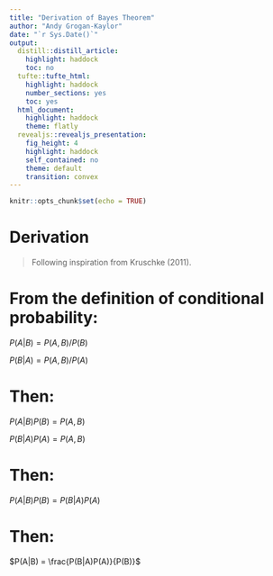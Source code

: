 ```yaml
---
title: "Derivation of Bayes Theorem"
author: "Andy Grogan-Kaylor"
date: "`r Sys.Date()`"
output: 
  distill::distill_article:
    highlight: haddock
    toc: no
  tufte::tufte_html:
    highlight: haddock
    number_sections: yes
    toc: yes
  html_document: 
    highlight: haddock
    theme: flatly
  revealjs::revealjs_presentation:
    fig_height: 4
    highlight: haddock
    self_contained: no
    theme: default
    transition: convex
---
```


```r

knitr::opts_chunk$set(echo = TRUE)

```

# Derivation

> Following inspiration from Kruschke (2011).

# From the definition of conditional probability: 

$P(A|B) = P(A,B) / P(B)$

$P(B|A) = P(A,B) / P(A)$

# Then: 

$P(A|B)P(B) = P(A,B)$

$P(B|A)P(A) = P(A,B)$

# Then:

$P(A|B)P(B) = P(B|A)P(A)$

# Then:

$P(A|B) = \frac{P(B|A)P(A)}{P(B)}$



